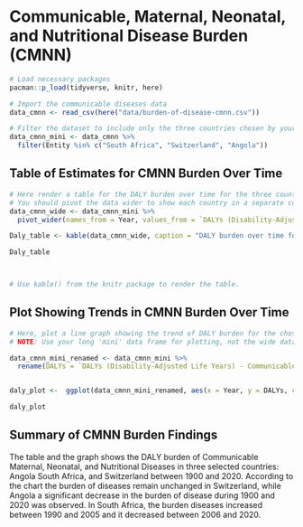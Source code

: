 # Communicable, Maternal, Neonatal, and Nutritional Disease Burden (CMNN)

```r
# Load necessary packages
pacman::p_load(tidyverse, knitr, here)

# Import the communicable diseases data
data_cmnn <- read_csv(here("data/burden-of-disease-cmnn.csv"))
```

```r
# Filter the dataset to include only the three countries chosen by your group.
data_cmnn_mini <- data_cmnn %>% 
  filter(Entity %in% c("South Africa", "Switzerland", "Angola"))
```

## Table of Estimates for CMNN Burden Over Time

```r
# Here render a table for the DALY burden over time for the three countries.
# You should pivot the data wider to show each country in a separate column.
data_cmnn_wide <- data_cmnn_mini %>% 
  pivot_wider(names_from = Year, values_from = `DALYs (Disability-Adjusted Life Years) - Communicable, maternal, neonatal, and nutritional diseases - Sex: Both - Age: Age-standardized (Rate)`)

Daly_table <- kable(data_cmnn_wide, caption = "DALY burden over time for South Africa, Switzerland and Angola")

Daly_table



# Use kable() from the knitr package to render the table.
```

## Plot Showing Trends in CMNN Burden Over Time

```r
# Here, plot a line graph showing the trend of DALY burden for the chosen countries over time. You can use ggplot2 to create this plot. Each country's line should be a different color.
# NOTE: Use your long 'mini' data frame for plotting, not the wide data used for the table. 

data_cmnn_mini_renamed <- data_cmnn_mini %>% 
  rename(DALYs = `DALYs (Disability-Adjusted Life Years) - Communicable, maternal, neonatal, and nutritional diseases - Sex: Both - Age: Age-standardized (Rate)`)


daly_plot <-  ggplot(data_cmnn_mini_renamed, aes(x = Year, y = DALYs, colour = Entity)) + geom_line() + labs(title = "DALYs over time for South Africa, Switzerland and Angola", x = " Year", y = "Disability Adjusted Life Years (DALYs)", col = "Country")

daly_plot
```

## Summary of CMNN Burden Findings

The table and the graph shows the DALY burden of Communicable Maternal, Neonatal, and Nutritional Diseases in three selected countries: Angola South Africa, and Switzerland between 1900 and 2020. According to the chart the burden of diseases remain unchanged in Switzerland, while Angola a significant decrease in the burden of disease during 1900 and 2020 was observed. In South Africa, the burden diseases increased between 1990 and 2005 and it decreased between 2006 and 2020.
